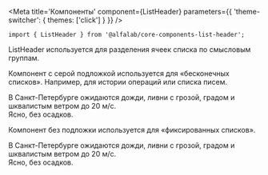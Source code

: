 


<Meta
    title='Компоненты'
    component={ListHeader}
    parameters={{ 'theme-switcher': { themes: ['click'] } }}
/>

<!-- Canvas -->

<Story name='ListHeader'>
    <ListHeader
        title={text('title', 'Титле')}
        description={text('description', 'Дескриптион')}
        filled={boolean('filled', true)}
    />
</Story>

<!-- Docs -->

<ComponentHeader
    name='ListHeader'
    version={version}
    package='@alfalab/core-components-list-header'
    stage={2}
/>

```tsx
import { ListHeader } from '@alfalab/core-components-list-header';
```

ListHeader используется для разделения ячеек списка по смысловым группам.

<ListHeader
    title='Заголовок'
    description='дополнительный текст с описанием'
/>

<Props of={ListHeader} />


Компонент с серой подложкой используется для «бесконечных списков». Например, для истории операций или списка писем.

<Preview>
    <div>
        <ListHeader title='Сегодня' />
        <div>В Санкт-Петербурге ожидаются дожди, ливни с грозой, градом и шквалистым ветром до 20 м/с.</div>
        <ListHeader title='23 мая' description='среда' />
        <div>Ясно, без осадков.</div>
    </div>
</Preview>

Компонент без подложки используется для «фиксированных списков».

<Preview>
    <div>
        <ListHeader title='Сегодня' filled={false} />
        <div>В Санкт-Петербурге ожидаются дожди, ливни с грозой, градом и шквалистым ветром до 20 м/с.</div>
        <ListHeader title='23 мая' description='среда' filled={false} />
        <div>Ясно, без осадков.</div>
    </div>
</Preview>
